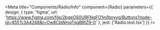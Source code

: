 
<Meta
  title="Components/Radio/Info"
  component={Radio}
  parameters={{
    design: {
      type: 'figma',
      url: 'https://www.figma.com/file/2bgeOS0URFNqFO1m1bnyvg/Buttons?node-id=455%3A4248&t=Ow8CbWmqTqgBRIZ9-0'
    },
    jest: ['Radio.test.tsx']
  }}
/>

<Story name="Docs">
  <Unstyled>
    <Stories />
  </Unstyled>
</Story>
